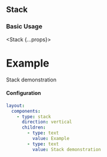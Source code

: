 
## Stack

### Basic Usage

<Stack {...props}>
  <h1>Example</h1>
  <Text>Stack demonstration</Text>
</Stack>

#### Configuration

```yaml
layout:
  components:
    - type: stack
      direction: vertical
      children:
        - type: text
          value: Example
        - type: text
          value: Stack demonstration
```
